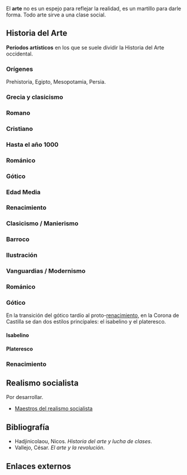 {{header|1=Arte}}

El '''arte''' no es un espejo para reflejar la realidad, es un martillo para darle forma. Todo arte sirve a una clase social.

== Historia del Arte ==

'''Períodos artísticos''' en los que se suele dividir la Historia del Arte occidental.

=== Orígenes ===

Prehistoria, Egipto, Mesopotamia, Persia.

=== Grecia y clasicismo  ===
=== Romano  ===
=== Cristiano  ===
=== Hasta el año 1000  ===
=== Románico  ===
=== Gótico  ===
=== Edad Media  ===
=== Renacimiento  ===
=== Clasicismo / Manierismo  ===
=== Barroco  ===
=== Ilustración  ===
=== Vanguardias / Modernismo  ===

=== Románico ===

=== Gótico ===

En la transición del gótico tardío al proto-[[#Renacimiento|renacimiento]], en la Corona de Castilla se dan dos estilos principales: el isabelino y el plateresco.

==== Isabelino ====

==== Plateresco ====

=== Renacimiento ===

== Realismo socialista ==

Por desarrollar.

* [https://maestrosdelrealismosocialista.wordpress.com Maestros del realismo socialista]

== Bibliografía ==

* Hadjinicolaou, Nicos. ''Historia del arte y lucha de clases''.
* Vallejo, César. ''El arte y la revolución''.

== Enlaces externos ==

<!--
Listas obras de arte subpages wikidata
-->

{{footer}}
